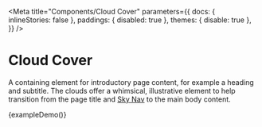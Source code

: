 
<Meta
  title="Components/Cloud Cover"
  parameters={{
    docs: { inlineStories: false },
    paddings: { disabled: true },
    themes: { disable: true },
  }}
/>

# Cloud Cover

A containing element for introductory page content, for example a heading and subtitle. The clouds offer a whimsical, illustrative element to help transition from the page title and [Sky Nav](/?path=/docs/components-sky-nav--dark) to the main body content.

<Canvas>
  <Story name="Example" height="400px">
    {exampleDemo()}
  </Story>
</Canvas>
